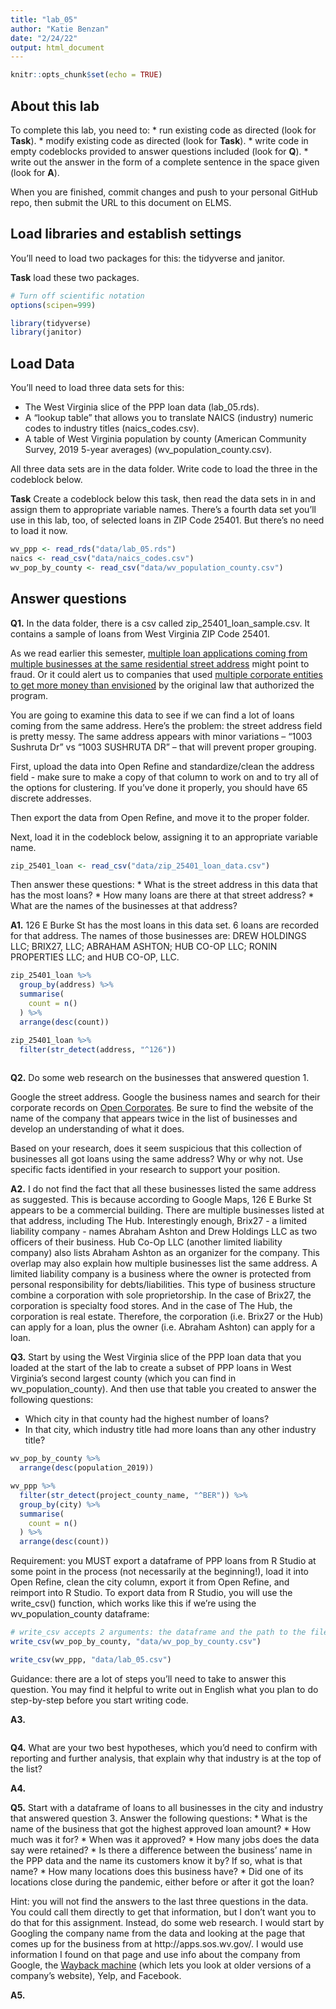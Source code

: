 ```yaml
---
title: "lab_05"
author: "Katie Benzan"
date: "2/24/22"
output: html_document
---
```


```r
knitr::opts_chunk$set(echo = TRUE)
```

## About this lab

To complete this lab, you need to:
* run existing code as directed (look for **Task**).
* modify existing code as directed (look for **Task**).
* write code in empty codeblocks provided to answer questions included (look for **Q**).
* write out the answer in the form of a complete sentence in the space given (look for **A**).

When you are finished, commit changes and push to your personal GitHub repo, then submit the URL to this document on ELMS.

## Load libraries and establish settings

You'll need to load two packages for this: the tidyverse and janitor.

**Task** load these two packages.

```r
# Turn off scientific notation
options(scipen=999)

library(tidyverse)
library(janitor)

```

## Load Data

You'll need to load three data sets for this:

* The West Virginia slice of the PPP loan data (lab_05.rds).
* A "lookup table" that allows you to translate NAICS (industry) numeric codes to industry titles (naics_codes.csv).
* A table of West Virginia population by county (American Community Survey, 2019 5-year averages) (wv_population_county.csv).

All three data sets are in the data folder.  Write code to load the three in the codeblock below.

**Task** Create a codeblock below this task, then read the data sets in in and assign them to appropriate variable names. There's a fourth data set you'll use in this lab, too, of selected loans in ZIP Code 25401. But there's no need to load it now.

```r
wv_ppp <- read_rds("data/lab_05.rds")
naics <- read_csv("data/naics_codes.csv")
wv_pop_by_county <- read_csv("data/wv_population_county.csv")
```


## Answer questions

**Q1.** In the data folder, there is a csv called zip_25401_loan_sample.csv.  It contains a sample of loans from West Virginia ZIP Code 25401.

As we read earlier this semester, [multiple loan applications coming from multiple businesses at the same residential street address](https://www.nytimes.com/2021/08/17/business/ppp-fraud-covid.html) might point to fraud. Or it could alert us to companies that used [multiple corporate entities to get more money than envisioned](https://www.propublica.org/article/different-names-same-address-how-big-businesses-got-government-loans-meant-for-small-businesses) by the original law that authorized the program.   

You are going to examine this data to see if we can find a lot of loans coming from the same address.  Here's the problem: the street address field is pretty messy.  The same address appears with minor variations --  "1003 Sushruta Dr" vs "1003 SUSHRUTA DR" -- that will prevent proper grouping.

First, upload the data into Open Refine and standardize/clean the address field - make sure to make a copy of that column to work on and to try all of the options for clustering. If you've done it properly, you should have 65 discrete addresses.

Then export the data from Open Refine, and move it to the proper folder.

Next, load it in the codeblock below, assigning it to an appropriate variable name.

```r
zip_25401_loan <- read_csv("data/zip_25401_loan_data.csv")
```


Then answer these questions:
* What is the street address in this data that has the most loans?
* How many loans are there at that street address?
* What are the names of the businesses at that address?

**A1.** 
 126 E Burke St has the most loans in this data set. 6 loans are recorded for that address. 
The names of those businesses are: DREW HOLDINGS LLC; BRIX27, LLC; ABRAHAM ASHTON; HUB CO-OP LLC; RONIN PROPERTIES LLC; and HUB CO-OP, LLC.
```r
zip_25401_loan %>% 
  group_by(address) %>% 
  summarise(
    count = n()
  ) %>% 
  arrange(desc(count))

zip_25401_loan %>% 
  filter(str_detect(address, "^126"))
  
```

**Q2.** Do some web research on the businesses that answered question 1.  

Google the street address.  Google the business names and search for their corporate records on [Open Corporates](https://opencorporates.com/). Be sure to find the website of the name of the company that appears twice in the list of businesses and develop an understanding of what it does.

Based on your research, does it seem suspicious that this collection of businesses all got loans using the same address? Why or why not. Use specific facts identified in your research to support your position.

**A2.**
I do not find the fact that all these businesses listed the same address as suggested. This is because according to Google Maps, 126 E Burke St appears to be a commercial building. There are multiple businesses listed at that address, including The Hub. Interestingly enough, Brix27 - a limited liability company - names Abraham Ashton and Drew Holdings LLC as two officers of their business. Hub Co-Op LLC (another limited liability company) also lists Abraham Ashton as an organizer for the company. This overlap may also explain how multiple businesses list the same address. A limited liability company is a business where the owner is protected from personal responsibility for debts/liabilities. This type of business structure combine a corporation with sole proprietorship. In the case of Brix27, the corporation is specialty food stores. And in the case of The Hub, the corporation is real estate. Therefore, the corporation (i.e. Brix27 or the Hub) can apply for a loan, plus the owner (i.e. Abraham Ashton) can apply for a loan.

**Q3.** Start by using the West Virginia slice of the PPP loan data that you loaded at the start of the lab to create a subset of PPP loans in West Virginia's second largest county (which you can find in wv_population_county). And then use that table you created to answer the following questions:

* Which city in that county had the highest number of loans?
* In that city, which industry title had more loans than any other industry title?

```r
wv_pop_by_county %>% 
  arrange(desc(population_2019))

wv_ppp %>% 
  filter(str_detect(project_county_name, "^BER")) %>% 
  group_by(city) %>% 
  summarise(
    count = n()
  ) %>% 
  arrange(desc(count))
```


Requirement: you MUST export a dataframe of PPP loans from R Studio at some point in the process (not necessarily at the beginning!), load it into Open Refine, clean the city column, export it from Open Refine, and reimport into R Studio. To export data from R Studio, you will use the write_csv() function, which works like this if we're using the wv_population_county dataframe:

```r
# write_csv accepts 2 arguments: the dataframe and the path to the file you write out
write_csv(wv_pop_by_county, "data/wv_pop_by_county.csv")

write_csv(wv_ppp, "data/lab_05.csv")
```

Guidance: there are a lot of steps you'll need to take to answer this question. You may find it helpful to write out in English what you plan to do step-by-step before you start writing code.   

**A3.**

```r

```

**Q4.** What are your two best hypotheses, which you'd need to confirm with reporting and further analysis, that explain why that industry is at the top of the list?

**A4.**

**Q5.** Start with a dataframe of loans to all businesses in the city and industry that answered question 3. Answer the following questions:
* What is the name of the business that got the highest approved loan amount?
* How much was it for?
* When was it approved?
* How many jobs does the data say were retained?
* Is there a difference between the business' name in the PPP data and the name its customers know it by? If so, what is that name?
* How many locations does this business have?
* Did one of its locations close during the pandemic, either before or after it got the loan?

Hint: you will not find the answers to the last three questions in the data.  You could call them directly to get that information, but I don't want you to do that for this assignment.  Instead, do some web research. I would start by Googling the company name from the data and looking at the page that comes up for the business from at http://apps.sos.wv.gov/. I would use information I found on that page and use info about the company from Google, the [Wayback machine](https://archive.org/web/) (which lets you look at older versions of a company's website), Yelp, and Facebook.

**A5.**
